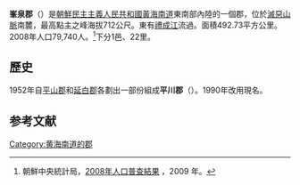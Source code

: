 {{Infobox  Korean settlement
| context = north
|  img=DPRK2006_Hwangnam-Bongchon.PNG
| hangul = 봉천군
| hanja ={{linktext|峯|泉|郡}}
| rr= Bongcheon-gun
| mr= Pongch'ŏn-gun
| area_km2 = 492.73
|  pop = 79740
| popyear = 2008
|  divs = 1邑、22里
}}
'''峯泉郡'''（{{kor|諺=봉천군|漢=峯泉郡|羅=Pongchŏn gun|f=y}}）是[[朝鮮民主主義人民共和國|朝鮮民主主義人民共和國]][[黃海南道|黃海南道]]東南部內陸的一個郡，位於[[滅惡山脈|滅惡山脈]]南麓，最高點主之峰海拔712公尺。東有[[禮成江|禮成江]]流過。面積492.73平方公里。2008年人口79,740人。<ref>朝鮮中央統計局，[http://unstats.un.org/unsd/demographic/sources/census/2010_PHC/North_Korea/Final%20national%20census%20report.pdf 2008年人口普查結果] {{webarchive|url=https://web.archive.org/web/20100331091148/http://unstats.un.org/unsd/demographic/sources/census/2010_PHC/North_Korea/Final%20national%20census%20report.pdf |date=2010-03-31 }}，2009 年。</ref>下分1邑、22里。

==歷史==
1952年自[[平山郡|平山郡]]和[[延白郡|延白郡]]各劃出一部份組成'''平川郡'''（{{lang|ko|평천군}}）。1990年改用現名。

==参考文献==
<div class="references-small">
<references></references>
</div>

{{黃海南道行政區劃}}

{{DEFAULTSORT:Pongchon-gun}}
[[Category:黄海南道的郡|Category:黄海南道的郡]]